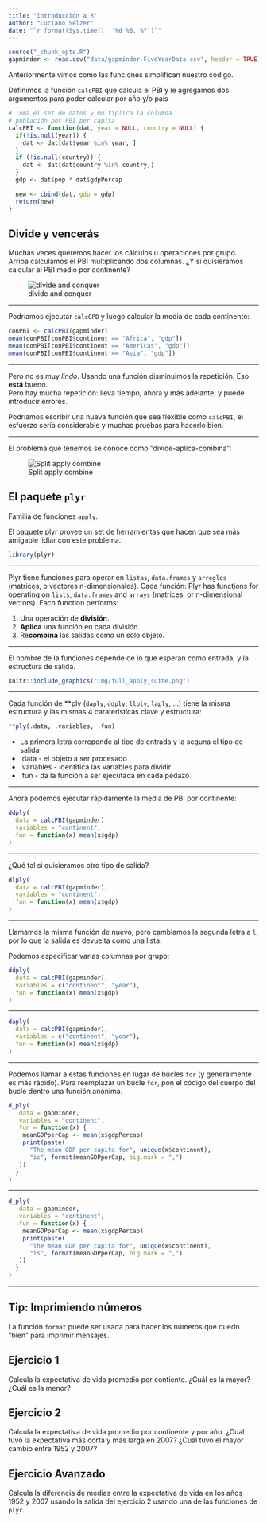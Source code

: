 ```yaml
---
title: "Introducción a R"
author: "Luciano Selzer"
date: "`r format(Sys.time(), '%d %B, %Y')`"
---
```


```r
source("_chunk_opts.R")
gapminder <- read.csv("data/gapminder-FiveYearData.csv", header = TRUE)
```

Anteriormente vimos como las funciones simplifican nuestro código.

Definimos la función `calcPBI` que calcula el PBI y le agregamos
dos argumentos para poder calcular por año y/o país

```r
# Toma el set de datos y multiplica la columna 
# población por PBI per capita
calcPBI <- function(dat, year = NULL, country = NULL) {
  if(!is.null(year)) {
    dat <- dat[dat$year %in% year, ]
  }
  if (!is.null(country)) {
    dat <- dat[dat$country %in% country,]
  }
  gdp <- dat$pop * dat$gdpPercap

  new <- cbind(dat, gdp = gdp)
  return(new)
}
```

## Divide y vencerás 

Muchas veces queremos hacer los cálculos u operaciones por grupo.  
Arriba calculamos el PBI multiplicando dos columnas. ¿Y si quisieramos
calcular el PBI medio por continente?

![divide and conquer](https://media.giphy.com/media/GLkQ1upVWKdeo/giphy.gif)

---

Podríamos ejecutar `calcGPD` y luego calcular la media de cada continente:

```r
conPBI <- calcPBI(gapminder)
mean(conPBI[conPBI$continent == "Africa", "gdp"])
mean(conPBI[conPBI$continent == "Americas", "gdp"])
mean(conPBI[conPBI$continent == "Asia", "gdp"])
```


---

Pero no es muy *lindo*.
Usando una función disminuimos la repetición. Eso **está** bueno.  
Pero hay mucha repetición: lleva tiempo, ahora y más adelante, y 
puede introducir errores.

Podríamos escribir una nueva función que sea flexible como `calcPBI`, 
el esfuerzo sería considerable y muchas pruebas para hacerlo bien.

---

El problema que tenemos se conoce como "divide-aplica-combina":

![Split apply combine](img/splitapply.png)

## El paquete `plyr`


Familia de funciones `apply`.

El paquete [plyr](http://had.co.nz/plyr/) provee un set de herramientas que 
hacen que sea más amigable lidiar con este problema.


```r
library(plyr)
```

---

Plyr tiene funciones para operar en `listas`, `data.frames` y `arreglos` 
(matrices, o vectores n-dimensionales). Cada función:
Plyr has functions for operating on `lists`, `data.frames` and `arrays`
(matrices, or n-dimensional vectors). Each function performs:

1. Una operación de **división**.
2. **Aplica** una función en cada división.
3. Re**combina** las salidas como un solo objeto.

---

El nombre de la funciones depende de lo que esperan como entrada, y la
estructura de salida. 

```r
knitr::include_graphics("img/full_apply_suite.png")
```


---

Cada función de **ply (`daply`, `ddply`, `llply`, `laply`, ...) tiene la misma
estructura y las mismas 4 caraterísticas clave y estructura:

```r
**ply(.data, .variables, .fun)
```

* La primera letra correponde al tipo de entrada y la seguna el tipo de salida
* .data - el objeto a ser procesado
* .variables - identifica las variables para dividir
* .fun - da la función a ser ejecutada en cada pedazo

---

Ahora podemos ejecutar rápidamente la media de PBI por continente:


``` r
ddply(
 .data = calcPBI(gapminder),
 .variables = "continent",
 .fun = function(x) mean(x$gdp)
)
```

---

¿Qué tal si quisieramos otro tipo de salida?

```r
dlply(
 .data = calcPBI(gapminder),
 .variables = "continent",
 .fun = function(x) mean(x$gdp)
)
```

---

Llamamos la misma función de nuevo, pero cambiamos la segunda letra a `l`,
por lo que la salida es devuelta como una lista.

Podemos especificar varias columnas por grupo:


``` r
ddply(
 .data = calcPBI(gapminder),
 .variables = c("continent", "year"),
 .fun = function(x) mean(x$gdp)
)
```

---

```r
daply(
 .data = calcPBI(gapminder),
 .variables = c("continent", "year"),
 .fun = function(x) mean(x$gdp)
)
```

---

Podemos llamar a estas funciones en lugar de bucles `for` (y generalmente
es más rápido). Para reemplazar un bucle `for`, pon el código del cuerpo del
bucle dentro una función anónima.

```r
d_ply(
  .data = gapminder,
  .variables = "continent",
  .fun = function(x) {
    meanGDPperCap <- mean(x$gdpPercap)
    print(paste(
      "The mean GDP per capita for", unique(x$continent),
      "is", format(meanGDPperCap, big.mark = ",")
   ))
  }
)
```

---

```r
d_ply(
  .data = gapminder,
  .variables = "continent",
  .fun = function(x) {
    meanGDPperCap <- mean(x$gdpPercap)
    print(paste(
      "The mean GDP per capita for", unique(x$continent),
      "is", format(meanGDPperCap, big.mark = ",")
   ))
  }
)
```

---


## Tip: Imprimiendo números{.tip}

La función `format` puede ser usada para hacer los números
que quedn "bien" para imprimir mensajes.

## Ejercicio 1{.challenge}

Calcula la expectativa de vida promedio por contiente. ¿Cuál es la mayor?
¿Cuál es la menor?

## Ejercicio 2{.challenge}

Calcula la expectativa de vida promedio por continente y por año. ¿Cual tuvo
la expectativa más corta y más larga en 2007? ¿Cual tuvo el mayor cambio entre
1952 y 2007?

## Ejercicio Avanzado{.challenge}

Calcula la diferencia de medias entre la expectativa de vida en los años 1952 y
2007 usando la salida del ejercicio 2 usando una de las funciones de `plyr`.

